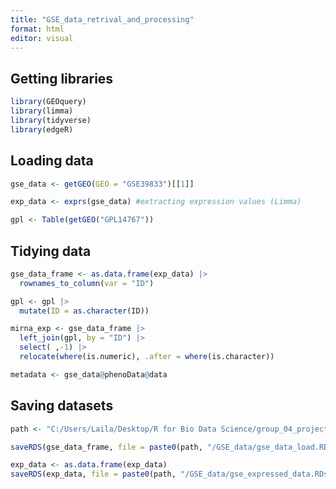 ```yaml
---
title: "GSE_data_retrival_and_processing"
format: html
editor: visual
---
```


## Getting libraries

```r
library(GEOquery)
library(limma)
library(tidyverse)
library(edgeR)

```

## Loading data

```r
gse_data <- getGEO(GEO = "GSE39833")[[1]]

exp_data <- exprs(gse_data) #extracting expression values (Limma)

gpl <- Table(getGEO("GPL14767"))
```

## Tidying data

```r
gse_data_frame <- as.data.frame(exp_data) |> 
  rownames_to_column(var = "ID")

gpl <- gpl |> 
  mutate(ID = as.character(ID))

mirna_exp <- gse_data_frame |> 
  left_join(gpl, by = "ID") |> 
  select( ,-1) |> 
  relocate(where(is.numeric), .after = where(is.character))

metadata <- gse_data@phenoData@data

```

## Saving datasets

```r
path <- "C:/Users/Laila/Desktop/R for Bio Data Science/group_04_project"

saveRDS(gse_data_frame, file = paste0(path, "/GSE_data/gse_data_load.RDs"))

exp_data <- as.data.frame(exp_data)
saveRDS(exp_data, file = paste0(path, "/GSE_data/gse_expressed_data.RDs"))


```
